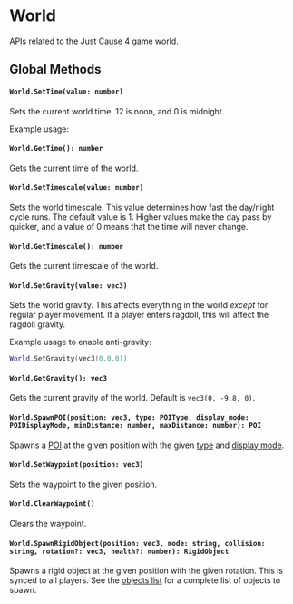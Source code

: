 # World

APIs related to the Just Cause 4 game world.

## Global Methods

#### `World.SetTime(value: number)`

Sets the current world time. 12 is noon, and 0 is midnight.

Example usage:

#### `World.GetTime(): number`

Gets the current time of the world.

#### `World.SetTimescale(value: number)`

Sets the world timescale. This value determines how fast the day/night cycle runs. The default value is 1. Higher values make the day pass by quicker, and a value of 0 means that the time will never change.

#### `World.GetTimescale(): number`

Gets the current timescale of the world.

#### `World.SetGravity(value: vec3)`

Sets the world gravity. This affects everything in the world _except_ for regular player movement. If a player enters ragdoll, this will affect the ragdoll gravity.

Example usage to enable anti-gravity:
```lua
World.SetGravity(vec3(0,0,0))
```

#### `World.GetGravity(): vec3`

Gets the current gravity of the world. Default is `vec3(0, -9.8, 0)`.

#### `World.SpawnPOI(position: vec3, type: POIType, display_mode: POIDisplayMode, minDistance: number, maxDistance: number): POI`

Spawns a [POI](/client-api/poi) at the given position with the given [type](/shared-api/poitype) and [display mode](/shared-api/poidisplaymode).

#### `World.SetWaypoint(position: vec3)`

Sets the waypoint to the given position.

#### `World.ClearWaypoint()`

Clears the waypoint.

#### `World.SpawnRigidObject(position: vec3, mode: string, collision: string, rotation?: vec3, health?: number): RigidObject`

Spawns a rigid object at the given position with the given rotation. This is synced to all players. See the [objects list](/reference/objects-list) for a complete list of objects to spawn.